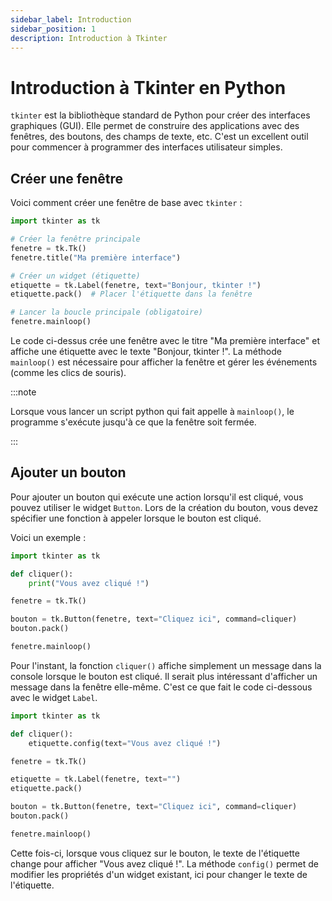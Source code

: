 ```yaml
---
sidebar_label: Introduction
sidebar_position: 1
description: Introduction à Tkinter
---
```


# Introduction à Tkinter en Python

`tkinter` est la bibliothèque standard de Python pour créer des interfaces
graphiques (GUI). Elle permet de construire des applications avec des fenêtres,
des boutons, des champs de texte, etc. C'est un excellent outil pour commencer
à programmer des interfaces utilisateur simples.

## Créer une fenêtre

Voici comment créer une fenêtre de base avec `tkinter` :

```python
import tkinter as tk

# Créer la fenêtre principale
fenetre = tk.Tk()
fenetre.title("Ma première interface")

# Créer un widget (étiquette)
etiquette = tk.Label(fenetre, text="Bonjour, tkinter !")
etiquette.pack()  # Placer l'étiquette dans la fenêtre

# Lancer la boucle principale (obligatoire)
fenetre.mainloop()

```

Le code ci-dessus crée une fenêtre avec le titre "Ma première interface" et affiche
une étiquette avec le texte "Bonjour, tkinter !". La méthode `mainloop()` est
nécessaire pour afficher la fenêtre et gérer les événements (comme les clics de souris).

:::note

Lorsque vous lancer un script python qui fait appelle à `mainloop()`, le programme
s'exécute jusqu'à ce que la fenêtre soit fermée.

:::


## Ajouter un bouton

Pour ajouter un bouton qui exécute une action lorsqu'il est cliqué, vous pouvez
utiliser le widget `Button`. Lors de la création du bouton, vous devez spécifier
une fonction à appeler lorsque le bouton est cliqué.

Voici un exemple :

```python
import tkinter as tk

def cliquer():
    print("Vous avez cliqué !")

fenetre = tk.Tk()

bouton = tk.Button(fenetre, text="Cliquez ici", command=cliquer)
bouton.pack()

fenetre.mainloop()
```

Pour l'instant, la fonction `cliquer()` affiche simplement un message dans la console
lorsque le bouton est cliqué. Il serait plus intéressant d'afficher un message
dans la fenêtre elle-même. C'est ce que fait le code ci-dessous avec le widget
`Label`.


```python
import tkinter as tk

def cliquer():
    etiquette.config(text="Vous avez cliqué !")

fenetre = tk.Tk()

etiquette = tk.Label(fenetre, text="")
etiquette.pack()

bouton = tk.Button(fenetre, text="Cliquez ici", command=cliquer)
bouton.pack()

fenetre.mainloop()
```

Cette fois-ci, lorsque vous cliquez sur le bouton, le texte de l'étiquette change pour
afficher "Vous avez cliqué !". La méthode `config()` permet de modifier les
propriétés d'un widget existant, ici pour changer le texte de l'étiquette.
